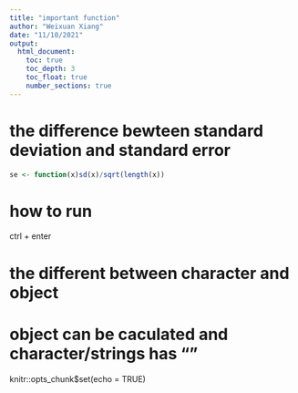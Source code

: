 ```yaml
---
title: "important function"
author: "Weixuan Xiang"
date: "11/10/2021"
output: 
  html_document:
    toc: true
    toc_depth: 3
    toc_float: true    
    number_sections: true
---
```

# the difference bewteen standard deviation and standard error
```r
se <- function(x)sd(x)/sqrt(length(x))
```
# how to run

ctrl + enter

# the different between character and object

# object can be caculated and character/strings has ""


knitr::opts_chunk$set(echo = TRUE)
